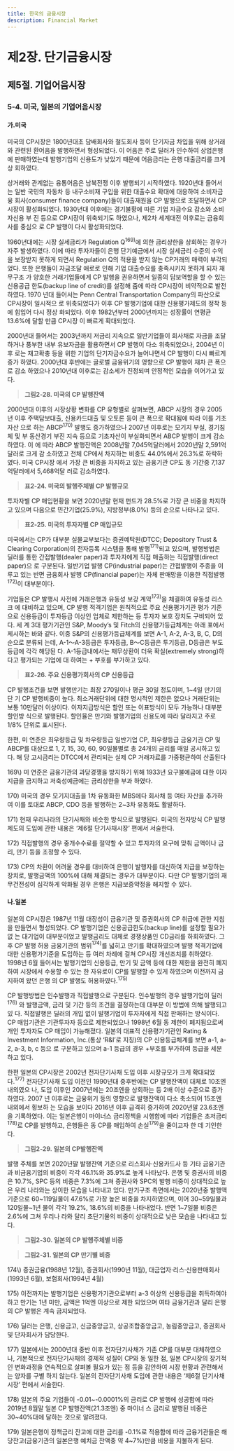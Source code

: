 ```yaml
---
title: 한국의 금융시장
description: Financial Market
---
```


# 제2장. 단기금융시장

## 제5절. 기업어음시장

### 5-4. 미국, 일본의 기업어음시장

#### 가.미국

미국의 CP시장은 1800년대초 담배회사와 철도회사 등이 단기자금 차입을 위해 상거래
와 관련된 환어음을 발행하면서 형성되었다. 이 어음은 주로 딜러가 인수하여 상업은행에
판매하였는데 발행기업의 신용도가 낮았기 때문에 어음금리는 은행 대출금리를 크게 상
회하였다.

상거래와 관계없는 융통어음은 남북전쟁 이후 발행되기 시작하였다. 1920년대 들어서
는 일반 국민의 자동차 등 내구소비재 구입을 위한 대출수요 확대에 대응하여 소비자금융
회사(consumer finance company)들이 대출재원을 CP 발행으로 조달하면서 CP시장이
활성화되었다. 1930년대 이후에는 경기불황에 따른 기업 자금수요 감소와 소비자신용 부
진 등으로 CP시장이 위축되기도 하였으나, 제2차 세계대전 이후로는 금융회사를 중심으
로 CP 발행이 다시 활성화되었다.

1960년대에는 시장 실세금리가 Regulation Q$^{169)}$에 의한 금리상한을 상회하는 경우가
자주 발생하였다. 이에 따라 투자자들이 은행 단기예금에서 시장 실세금리 수준의 수익을
보장받지 못하게 되면서 Regulation Q의 적용을 받지 않는 CP거래의 매력이 부각되었다.
또한 은행들이 자금조달 애로로 인해 기업 대출수요를 충족시키지 못하게 되자 재무구조
가 양호한 거래기업들에게 CP 발행을 권유하면서 일종의 담보역할을 할 수 있는 신용공급
한도(backup line of credit)를 설정해 줌에 따라 CP시장이 비약적으로 발전하였다. 1970
년대 들어서는 Penn Central Transportation Company의 파산으로 CP시장이 일시적으
로 위축되었다가 이후 CP 발행기업에 대한 신용평가제도의 정착 등에 힘입어 다시 정상
화되었다. 이후 1982년부터 2000년까지는 성장률이 연평균 13.6%에 달할 만큼 CP시장
이 빠르게 확대되었다.

2000년대 들어서는 2003년까지 저금리 지속으로 일반기업들이 회사채로 자금을 조달
하거나 풍부한 내부 유보자금을 활용하면서 CP 발행이 다소 위축되었으나, 2004년 이후
로는 재고확충 등을 위한 기업의 단기자금수요가 늘어나면서 CP 발행이 다시 빠르게 증가
하였다. 2000년대 후반에는 글로벌 금융위기의 영향으로 CP 발행이 재차 큰 폭으로 감소
하였으나 2010년대 이후로는 감소세가 진정되며 안정적인 모습을 이어가고 있다.

> __그림2-28. 미국의 CP 발행잔액__

<GCenterImg src ="/fm/2-28.png" caption="그림2-28. 미국의 CP 발행잔액"/>

2000년대 이후의 시장상황 변화를 CP 유형별로 살펴보면, ABCP 시장의 경우 2005년
이후 주택담보대출, 신용카드대출 및 오토론 등이 큰 폭으로 확대됨에 따라 이를 기초자산
으로 하는 ABCP$^{170)}$ 발행도 증가하였으나 2007년 이후로는 모기지 부실, 경기침체 및 부
동산경기 부진 지속 등으로 기초자산이 부실화되면서 ABCP 발행이 크게 감소하였다. 이
에 따라 ABCP 발행잔액은 2008년말 7,045억달러에서 2020년말 2,591억달러로 크게 감
소하였고 전체 CP에서 차지하는 비중도 44.0%에서 26.3%로 하락하였다. 미국 CP시장
에서 가장 큰 비중을 차지하고 있는 금융기관 CP도 동 기간중 7,137억달러에서 5,468억달
러로 감소하였다.

> __표2-24. 미국의 발행주체별 CP 발행규모__

<GCenterImg src ="/fm/t2-24.png" caption="표2-24. 미국의 발행주체별 CP 발행규모"/>

투자자별 CP 매입현황을 보면 2020년말 현재 펀드가 28.5%로 가장 큰 비중을 차지하고
있으며 다음으로 민간기업(25.9%), 지방정부(8.0%) 등의 순으로 나타나고 있다.

> __표2-25. 미국의 투자자별 CP 매입규모__

<GCenterImg src ="/fm/t2-25.png" caption="표2-25. 미국의 투자자별 CP 매입규모"/>

미국에서는 CP가 대부분 실물교부보다는 증권예탁원(DTCC; Depository Trust &
Clearing Corporation)의 전자등록 시스템을 통해 발행$^{171)}$되고 있으며, 발행방법은 딜러를 통한 간접발행(dealer paper)과 투자자에게 직접 매출하는 직접발행(direct paper)으
로 구분된다. 일반기업 발행 CP(industrial paper)는 간접발행이 주종을 이루고 있는 반면
금융회사 발행 CP(financial paper)는 자체 판매망을 이용한 직접발행$^{172)}$이 대부분이다.

기업들은 CP 발행시 사전에 거래은행과 유동성 보강 계약$^{173)}$을 체결하여 유동성 리스크
에 대비하고 있으며, CP 발행 적격기업은 원칙적으로 주요 신용평가기관 평가 기준으로
신용등급이 투자등급 이상인 업체로 제한하는 등 투자자 보호 장치도 구비되어 있다. 세
계 3대 평가기관인 S&P, Moody’s 및 Fitch의 신용평가등급체계는 아래 표에서 제시하는
바와 같다. 이중 S&P의 신용평가등급체계를 보면 A-1, A-2, A-3, B, C, D의 순으로 분류되
는데, A-1〜A-3등급은 투자등급, B〜C등급은 투기등급, D등급은 부도등급에 각각 해당된
다. A-1등급내에서는 채무상환이 더욱 확실(extremely strong)하다고 평가되는 기업에 대
하여는 + 부호를 부가하고 있다.

> __표2-26. 주요 신용평가회사의 CP 신용등급__

<GCenterImg src ="/fm/t2-25.png" caption="표2-26. 주요 신용평가회사의 CP 신용등급"/>

CP 발행조건을 보면 발행만기는 최장 270일이나 평균 30일 정도이며, 1~4일 만기의 단
기 CP 발행비중이 높다. 최소거래단위에 대한 명시적인 제한은 없으나 거래단위는 보통
10만달러 이상이다. 이자지급방식은 할인 또는 이표방식이 모두 가능하나 대부분 할인방
식으로 발행된다. 할인율은 만기와 발행기업의 신용도에 따라 달라지고 주로 1/8% 단위로 표시된다.

한편, 미 연준은 최우량등급 및 차우량등급 일반기업 CP, 최우량등급 금융기관 CP 및
ABCP를 대상으로 1, 7, 15, 30, 60, 90일물별로 총 24개의 금리를 매일 공시하고 있다. 해
당 고시금리는 DTCC에서 관리되는 실제 CP 거래자료를 가중평균하여 산출된다

<GComment>
169\) 미 연준은 금융기관의 과당경쟁을 방지하기 위해 1933년 요구불예금에 대한 이자지급을 금지하고 저축성예금에는 금리상한을 부과
하였다.

170\) 미국의 경우 모기지대출을 1차 유동화한 MBS에다 회사채 등 여타 자산을 추가하여 이를 토대로 ABCP, CDO 등을 발행하는 2~3차
유동화도 활발하다.

171\) 현재 우리나라의 단기사채와 비슷한 방식으로 발행된다. 미국의 전자방식 CP 발행제도의 도입에 관한 내용은 ‘제6절 단기사채시장’
편에서 서술한다.

172\) 직접발행의 경우 중개수수료를 절약할 수 있고 투자자의 요구에 맞춰 금액이나 금리, 만기 등을 조정할 수 있다.

173\) CP의 차환이 어려울 경우를 대비하여 은행이 발행자를 대신하여 지급을 보장하는 장치로, 발행금액의 100%에 대해 체결되는 경우가
대부분이다. 다만 CP 발행기업의 재무건전성이 심각하게 악화될 경우 은행은 지급보증약정을 해지할 수 있다.
</GComment>

#### 나.일본

일본의 CP시장은 1987년 11월 대장성이 금융기관 및 증권회사의 CP 취급에 관한 지침
을 만들면서 형성되었다. CP 발행기업은 신용공급한도(backup line)를 설정할 필요가 없
는 대기업이 대부분이었고 발행금리도 대체로 경쟁상품인 CD금리를 하회하였다. 그 후
CP 발행 허용 금융기관의 범위$^{174)}$를 넓히고 만기를 확대하였으며 발행 적격기업에 대한
신용평가기준을 도입하는 등 여러 차례에 걸쳐 CP시장 개선조치를 취하였다. 1998년 6월
들어서는 발행기업의 신용등급, 만기 및 금액 등에 대한 제한을 완전히 폐지하여 시장에서
수용할 수 있는 한 자유로이 CP를 발행할 수 있게 하였으며 이전까지 금지하여 왔던 은행
의 CP 발행도 허용하였다.$^{175)}$

CP 발행방법은 인수발행과 직접발행으로 구분된다. 인수발행의 경우 발행기업이 딜러$^{176)}$
와 발행금액, 금리 및 기간 등의 조건을 결정하는데 대부분 이 방법에 의해 발행되고 있
다. 직접발행은 딜러의 개입 없이 발행기업이 투자자에게 직접 판매하는 방식이다. CP
매입기관은 기관투자자 등으로 제한되었으나 1998년 6월 동 제한이 폐지됨으로써 개인
투자자도 CP 매입이 가능해졌다. 일본의 대표적 신용평가기관인 Rating & Investment
Information, Inc.(통상 ‘R&I’로 지칭)의 CP 신용등급체계를 보면 a-1, a-2, a-3, b, c 등으
로 구분하고 있으며 a-1 등급의 경우 +부호를 부가하여 등급을 세분하고 있다.

한편 일본의 CP시장은 2002년 전자단기사채 도입 이후 시장규모가 크게 확대되었다.$^{177)}$
전자단기사채 도입 이전인 1990년대 중후반에는 CP 발행잔액이 대체로 10조엔 내외였으
나, 도입 이후인 2007년에는 20조엔을 상회하는 등 2배 이상 수준으로 증가하였다. 2007
년 이후로는 금융위기 등의 영향으로 발행잔액이 다소 축소되어 15조엔 내외에서 횡보하
는 모습을 보이다 2016년 이후 급격히 증가하여 2020년말 23.6조엔을 기록하였다. 이는
일본은행이 마이너스 금리정책을 시행함에 따라 기업들은 초저금리$^{178)}$로 CP를 발행하고,
은행들은 동 CP를 매입하여 손실$^{179)}$을 줄이고자 한 데 기인한다.

> __그림2-29. 일본의 CP발행잔액__

<GCenterImg src ="/fm/2-29.png" caption="그림2-29. 일본의 CP발행잔액"/>

발행 주체를 보면 2020년말 발행잔액 기준으로 리스회사·신용카드사 등 기타 금융기관
과 비금융기업의 비중이 각각 46.1%와 35.9%로 높게 나타났다. 은행 및 증권사의 비중은 10.7%, SPC 등의 비중은 7.3%에 그쳐 증권사와 SPC의 발행 비중이 상대적으로 높은 우리
나라와는 상이한 모습을 나타내고 있다. 만기구조 측면에서는 2020년중 발행액 기준으로
60\~119일물이 47.6%로 가장 높은 비중을 차지하였으며, 이어 30\~59일물과 120일물\~1년
물이 각각 19.2%, 18.6%의 비중을 나타내었다. 반면 1\~7일물 비중은 2.6%에 그쳐 우리나
라와 달리 초단기물의 비중이 상대적으로 낮은 모습을 나타내고 있다.

> __그림2-30. 일본의 CP 발행주체별 비중__

<GCenterImg src ="/fm/2-30.png" caption="그림2-30. 일본의 CP 발행주체별 비중"/>

> __그림2-31. 일본의 CP 만기별 비중__

<GCenterImg src ="/fm/2-31.png" caption="그림2-31. 일본의 CP 만기별 비중"/>

<GComment>
174\) 증권금융(1988년 12월), 증권회사(1990년 11월), 대금업자·리스·신용판매회사(1993년 6월), 보험회사(1994년 4월)

175\) 이전까지는 발행기업은 신용평가기관으로부터 a-3 이상의 신용등급을 취득하여야 하고 만기는 1년 미만, 금액은 1억엔 이상으로 제한
되었으며 여타 금융기관과 달리 은행의 CP 발행은 계속 금지되었다.

176\) 딜러는 은행, 신용금고, 신금중앙금고, 상공조합중앙금고, 농림중앙금고, 증권회사 및 단자회사가 담당한다.

177\) 일본에서는 2000년대 중반 이후 전자단기사채가 기존 CP를 대부분 대체하였으나, 기본적으로 전자단기사채의 경제적 성질이 CP와 동
일한 점, 일본 CP시장의 장기적인 변화과정을 연속적으로 살펴볼 필요가 있는 점 등을 감안하여 시장 현황과 관련해서는 양자를 구별
하지 않는다. 일본의 전자단기사채 도입에 관한 내용은 ‘제6절 단기사채시장’ 편에서 서술한다.

178\) 일본의 주요 기업들이 -0.01~-0.0001%의 금리로 CP 발행에 성공함에 따라 2019년 8월말 일본 CP 발행잔액(21.3조엔) 중 마이너
스 금리로 발행된 비중은 30~40%대에 달하는 것으로 알려졌다.

179\) 일본은행이 정책금리 잔고에 대한 금리를 -0.1%로 적용함에 따라 금융기관들은 해당잔고(금융기관의 일본은행 예치금 잔액중 약
4~7%)만큼 비용을 지불하게 된다.
</GComment>

